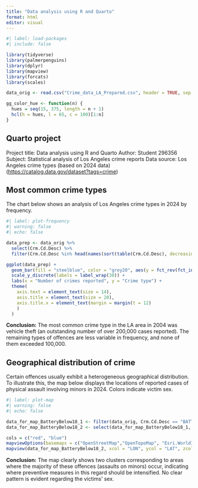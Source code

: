 ```yaml
---
title: "Data analysis using R and Quarto"
format: html
editor: visual
---
```


```r
#| label: load-packages
#| include: false

library(tidyverse)
library(palmerpenguins)
library(dplyr)
library(mapview)
library(forcats)
library(scales)

data_orig <- read.csv("Crime_data_LA_Prepared.csv", header = TRUE, sep = ";")

gg_color_hue <- function(n) {
  hues = seq(15, 375, length = n + 1)
  hcl(h = hues, l = 65, c = 100)[1:n]
}
```

## Quarto project

Project title: Data analysis using R and Quarto Author: Student 296356 Subject: Statistical analysis of Los Angeles crime reports Data source: Los Angeles crime types (based on 2024 data) (<https://catalog.data.gov/dataset?tags=crime>)

## Most common crime types

The chart below shows an analysis of Los Angeles crime types in 2024 by frequency.

```r
#| label: plot-frequency
#| warning: false
#| echo: false

data_prep <- data_orig %>%
  select(Crm.Cd.Desc) %>%
  filter(Crm.Cd.Desc %in% head(names(sort(table(Crm.Cd.Desc), decreasing = TRUE)), 20))

ggplot(data_prep) +
  geom_bar(fill = "steelblue", color = "grey20", aes(y = fct_rev(fct_infreq(Crm.Cd.Desc)))) +
  scale_y_discrete(labels = label_wrap(30)) +
  labs(x = "Number of crimes reported", y = "Crime type") +
  theme(
    axis.text = element_text(size = 14),
    axis.title = element_text(size = 20),
    axis.title.x = element_text(margin = margin(t = 12)
    )
  )
```

**Conclusion:** The most common crime type in the LA area in 2004 was vehicle theft (an outstanding number of over 200,000 cases reported). The remaining types of offences are less variable in frequency, and none of them exceeded 100,000.

## Geographical distribution of crime

Certain offences usually exhibit a heterogeneous geographical distribution. To illustrate this, the map below displays the locations of reported cases of physical assault involving minors in 2024. Colors indicate victim sex.


```r
#| label: plot-map
#| warning: false
#| echo: false

data_for_map_BatteryBelow18_1 <- filter(data_orig, Crm.Cd.Desc == "BATTERY - SIMPLE ASSAULT" & Vict.Age > 0 & Vict.Age < 18 & (Vict.Sex == "M" | Vict.Sex == "F"))
data_for_map_BatteryBelow18_2 <- select(data_for_map_BatteryBelow18_1, Vict.Sex, LON, LAT)

cols = c("red", "blue")
mapviewOptions(basemaps = c("OpenStreetMap","OpenTopoMap", "Esri.WorldImagery","OpenTopoMap", "CartoDB.Positron", "CartoDB.DarkMatter"))
mapview(data_for_map_BatteryBelow18_2, xcol = "LON", ycol = "LAT", zcol = "Vict.Sex", crs = 4269, grid = FALSE, col.regions = cols, layer.name = 'Victim sex')
```

**Conclusion:** The map clearly shows two clusters corresponding to areas where the majority of these offences (assaults on minors) occur, indicating where preventive measures in this regard should be intensified.
No clear pattern is evident regarding the victims’ sex.


